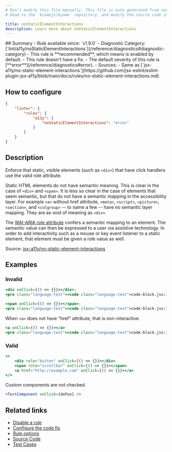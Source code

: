 ```yaml
---
# Don't modify this file manually. This file is auto generated from source, and you will lose your changes next time the website is built.
# Head to the `biomejs/biome` repository, and modify the source code in there.

title: noStaticElementInteractions
description: Learn more about noStaticElementInteractions
---
```


<Tabs>
<TabItem label="JavaScript (and super languages)" icon="seti:javascript">
## Summary
- Rule available since: `v1.9.0`
- Diagnostic Category: [`lint/a11y/noStaticElementInteractions`](/reference/diagnostics#diagnostic-category)
- This rule is **recommended**, which means is enabled by default.
- This rule doesn't have a fix.
- The default severity of this rule is [**error**](/reference/diagnostics#error).
- Sources: 
  - Same as [`jsx-a11y/no-static-element-interactions`](https://github.com/jsx-eslint/eslint-plugin-jsx-a11y/blob/main/docs/rules/no-static-element-interactions.md)

## How to configure
```json title="biome.json"
{
	"linter": {
		"rules": {
			"a11y": {
				"noStaticElementInteractions": "error"
			}
		}
	}
}

```
## Description
Enforce that static, visible elements (such as `<div>`) that have click handlers use the valid role attribute.

Static HTML elements do not have semantic meaning. This is clear in the case of `<div>` and `<span>`. It is less so clear in the case of elements that seem semantic, but that do not have a semantic mapping in the accessibility layer. For example `<a>` without href attribute, `<meta>`, `<script>`, `<picture>`, `<section>`, and `<colgroup>` -- to name a few -- have no semantic layer mapping. They are as void of meaning as `<div>`.

The [WAI-ARIA role attribute](https://www.w3.org/TR/wai-aria-1.1/#usage_intro) confers a semantic mapping to an element. The semantic value can then be expressed to a user via assistive technology.
In order to add interactivity such as a mouse or key event listener to a static element, that element must be given a role value as well.

Source: [jsx-a11y/no-static-element-interactions](https://github.com/jsx-eslint/eslint-plugin-jsx-a11y/blob/main/docs/rules/no-static-element-interactions.md)

## Examples

### Invalid

```jsx
<div onClick={() => {}}></div>;
<pre class="language-text"><code class="language-text">code-block.jsx:1:1 <a href="https://biomejs.dev/linter/rules/no-static-element-interactions">lint/a11y/noStaticElementInteractions</a> ━━━━━━━━━━━━━━━━━━━━━━━━━━━━━━━━━━━━━━━━━━━<br /><br />  <strong><span style="color: Tomato;">✖</span></strong> <span style="color: Tomato;">Static Elements should not be interactive.</span><br />  <br />  <strong><span style="color: Tomato;">&gt;</span></strong> <strong>1 │ </strong>&lt;div onClick=&#123;() =&gt; &#123;&#125;&#125;&gt;&lt;/div&gt;;<br />   <strong>   │ </strong><strong><span style="color: Tomato;">^</span></strong><strong><span style="color: Tomato;">^</span></strong><strong><span style="color: Tomato;">^</span></strong><strong><span style="color: Tomato;">^</span></strong><strong><span style="color: Tomato;">^</span></strong><strong><span style="color: Tomato;">^</span></strong><strong><span style="color: Tomato;">^</span></strong><strong><span style="color: Tomato;">^</span></strong><strong><span style="color: Tomato;">^</span></strong><strong><span style="color: Tomato;">^</span></strong><strong><span style="color: Tomato;">^</span></strong><strong><span style="color: Tomato;">^</span></strong><strong><span style="color: Tomato;">^</span></strong><strong><span style="color: Tomato;">^</span></strong><strong><span style="color: Tomato;">^</span></strong><strong><span style="color: Tomato;">^</span></strong><strong><span style="color: Tomato;">^</span></strong><strong><span style="color: Tomato;">^</span></strong><strong><span style="color: Tomato;">^</span></strong><strong><span style="color: Tomato;">^</span></strong><strong><span style="color: Tomato;">^</span></strong><strong><span style="color: Tomato;">^</span></strong><strong><span style="color: Tomato;">^</span></strong><strong><span style="color: Tomato;">^</span></strong><br />    <strong>2 │ </strong><br />  <br />  <strong><span style="color: lightgreen;">ℹ</span></strong> <span style="color: lightgreen;">To add interactivity such as a mouse or key event listener to a static element, give the element an appropriate role value.</span><br />  <br /></code></pre>

```

```jsx
<span onClick={() => {}}></span>;
<pre class="language-text"><code class="language-text">code-block.jsx:1:1 <a href="https://biomejs.dev/linter/rules/no-static-element-interactions">lint/a11y/noStaticElementInteractions</a> ━━━━━━━━━━━━━━━━━━━━━━━━━━━━━━━━━━━━━━━━━━━<br /><br />  <strong><span style="color: Tomato;">✖</span></strong> <span style="color: Tomato;">Static Elements should not be interactive.</span><br />  <br />  <strong><span style="color: Tomato;">&gt;</span></strong> <strong>1 │ </strong>&lt;span onClick=&#123;() =&gt; &#123;&#125;&#125;&gt;&lt;/span&gt;;<br />   <strong>   │ </strong><strong><span style="color: Tomato;">^</span></strong><strong><span style="color: Tomato;">^</span></strong><strong><span style="color: Tomato;">^</span></strong><strong><span style="color: Tomato;">^</span></strong><strong><span style="color: Tomato;">^</span></strong><strong><span style="color: Tomato;">^</span></strong><strong><span style="color: Tomato;">^</span></strong><strong><span style="color: Tomato;">^</span></strong><strong><span style="color: Tomato;">^</span></strong><strong><span style="color: Tomato;">^</span></strong><strong><span style="color: Tomato;">^</span></strong><strong><span style="color: Tomato;">^</span></strong><strong><span style="color: Tomato;">^</span></strong><strong><span style="color: Tomato;">^</span></strong><strong><span style="color: Tomato;">^</span></strong><strong><span style="color: Tomato;">^</span></strong><strong><span style="color: Tomato;">^</span></strong><strong><span style="color: Tomato;">^</span></strong><strong><span style="color: Tomato;">^</span></strong><strong><span style="color: Tomato;">^</span></strong><strong><span style="color: Tomato;">^</span></strong><strong><span style="color: Tomato;">^</span></strong><strong><span style="color: Tomato;">^</span></strong><strong><span style="color: Tomato;">^</span></strong><strong><span style="color: Tomato;">^</span></strong><br />    <strong>2 │ </strong><br />  <br />  <strong><span style="color: lightgreen;">ℹ</span></strong> <span style="color: lightgreen;">To add interactivity such as a mouse or key event listener to a static element, give the element an appropriate role value.</span><br />  <br /></code></pre>

```

When `<a>` does not have "href" attribute, that is non-interactive.

```jsx
<a onClick={() => {}}></a>
<pre class="language-text"><code class="language-text">code-block.jsx:1:1 <a href="https://biomejs.dev/linter/rules/no-static-element-interactions">lint/a11y/noStaticElementInteractions</a> ━━━━━━━━━━━━━━━━━━━━━━━━━━━━━━━━━━━━━━━━━━━<br /><br />  <strong><span style="color: Tomato;">✖</span></strong> <span style="color: Tomato;">Static Elements should not be interactive.</span><br />  <br />  <strong><span style="color: Tomato;">&gt;</span></strong> <strong>1 │ </strong>&lt;a onClick=&#123;() =&gt; &#123;&#125;&#125;&gt;&lt;/a&gt;<br />   <strong>   │ </strong><strong><span style="color: Tomato;">^</span></strong><strong><span style="color: Tomato;">^</span></strong><strong><span style="color: Tomato;">^</span></strong><strong><span style="color: Tomato;">^</span></strong><strong><span style="color: Tomato;">^</span></strong><strong><span style="color: Tomato;">^</span></strong><strong><span style="color: Tomato;">^</span></strong><strong><span style="color: Tomato;">^</span></strong><strong><span style="color: Tomato;">^</span></strong><strong><span style="color: Tomato;">^</span></strong><strong><span style="color: Tomato;">^</span></strong><strong><span style="color: Tomato;">^</span></strong><strong><span style="color: Tomato;">^</span></strong><strong><span style="color: Tomato;">^</span></strong><strong><span style="color: Tomato;">^</span></strong><strong><span style="color: Tomato;">^</span></strong><strong><span style="color: Tomato;">^</span></strong><strong><span style="color: Tomato;">^</span></strong><strong><span style="color: Tomato;">^</span></strong><strong><span style="color: Tomato;">^</span></strong><strong><span style="color: Tomato;">^</span></strong><strong><span style="color: Tomato;">^</span></strong><br />    <strong>2 │ </strong><br />  <br />  <strong><span style="color: lightgreen;">ℹ</span></strong> <span style="color: lightgreen;">To add interactivity such as a mouse or key event listener to a static element, give the element an appropriate role value.</span><br />  <br /></code></pre>

```

### Valid

```jsx
<>
    <div role="button" onClick={() => {}}></div>
    <span role="scrollbar" onClick={() => {}}></span>
    <a href="http://example.com" onClick={() => {}}></a>
</>
```

Custom components are not checked.

```jsx
<TestComponent onClick={doFoo} />
```

## Related links

- [Disable a rule](/linter/#disable-a-rule)
- [Configure the code fix](/linter#configure-the-code-fix)
- [Rule options](/linter/#rule-options)
- [Source Code](https://github.com/biomejs/biome/blob/main/crates/biome_js_analyze/src/lint/a11y/no_static_element_interactions.rs)
- [Test Cases](https://github.com/biomejs/biome/blob/main/crates/biome_js_analyze/tests/specs/a11y/noStaticElementInteractions)

</TabItem>
</Tabs>

